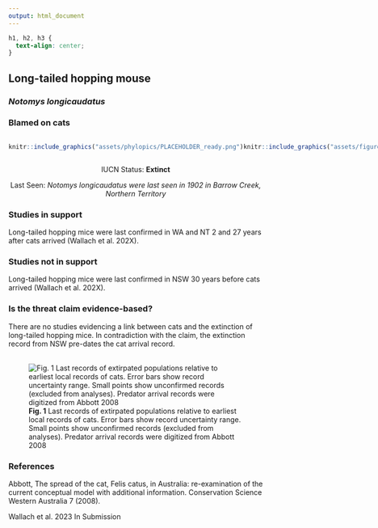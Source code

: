 ```yaml
---
output: html_document
---
```

```css
h1, h2, h3 {
  text-align: center;
}
```

## **Long-tailed hopping mouse**
### *Notomys longicaudatus*
### Blamed on cats

:::: {style="display: flex;"}

::: {}
  ```r
  knitr::include_graphics("assets/phylopics/PLACEHOLDER_ready.png")
  ```
:::

::: {}

:::

::: {}
  ```r
  knitr::include_graphics("assets/figures/Map_Cat_Notomys longicaudatus.png")
  ```
:::

::::

<center>
IUCN Status: **Extinct**

Last Seen: *Notomys longicaudatus were last seen in 1902 in Barrow Creek, Northern Territory*

</center>


### Studies in support

Long-tailed hopping mice were last confirmed in WA and NT 2 and 27 years after cats arrived (Wallach et al. 202X).

### Studies not in support

Long-tailed hopping mice were last confirmed in NSW 30 years before cats arrived (Wallach et al. 202X).

### Is the threat claim evidence-based?

There are no studies evidencing a link between cats and the extinction of long-tailed hopping mice. In contradiction with the claim, the extinction record from NSW pre-dates the cat arrival record.
<br>
<br>

![**Fig. 1**  Last records of extirpated populations relative to earliest local records of cats. Error bars show record uncertainty range. Small points show unconfirmed records (excluded from analyses). Predator arrival records were digitized from Abbott 2008](assets/figures/Main_Evidence_Cat_Notomys longicaudatus.png)

### References

Abbott, The spread of the cat, Felis catus, in Australia: re-examination of the current conceptual model with additional information. Conservation Science Western Australia 7 (2008).

Wallach et al. 2023 In Submission

